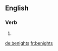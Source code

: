 
==English==

===Verb===
{{head|en}}

# {{en-third-person singular of|benight}}

[[de:benights]]
[[fr:benights]]
